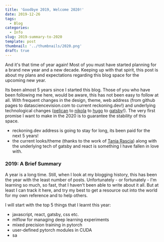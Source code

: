 ```yaml
---
title: 'Goodbye 2019, Welcome 2020!'
date: 2019-12-26
tags:
  - Blog
categories:
  - Info
slug: 2019-summary-to-2020
template: post
thumbnail: '../thumbnails/2020.png'
draft: true
---
```


And it's that time of year again! Most of you must have started planning for a brand new year
and a new decade. Keeping up with that spirit, this post is about my plans and expectations
regarding this blog space for the upcoming new year.

Its been almost 5 years since I started this blog. Those of you who have been following me here,
would be aware, this has not been easy to follow at all. With frequent changes in the design,
theme, web address (from github pages to datasciencevision.com to current reckoning.dev!) and
underlying technological changes ([pelican](https://blog.getpelican.com/) to
[nikola](https://getnikola.com/) to [hugo](https://gohugo.io/) to
[gatsby](https://www.gatsbyjs.org/)!). The very first promise I want to make in the 2020 is to
guarantee the stability of this space.

- reckoning.dev address is going to stay for long, its been paid for the next 5 years!
- the current looks/theme (thanks to the work of [Tania Rascia](https://www.taniarascia.com/))
  along with the underlying tech of gatsby and react is something I have fallen in love with.

### 2019: A Brief Summary

A year is a long time. Still, when I look at my blogging history, this has been the year with the
least number of posts. Unfortunately - or fortunately - I'm learning so much, so fast, that I
haven't been able to write about it all. But at least I can track it here, and try my best to get a
resource out into the world for my own reference and to help others.

I will start with the top 5 things that I learnt this year:

- javascript, react, gatsby, css etc.
- mlflow for managing deep learning experiments
- mixed precision training in pytorch
- user-defined pytorch modules in CUDA
- sa
